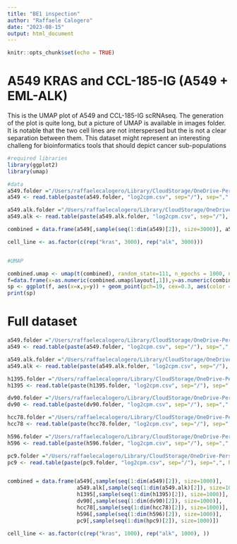 ```yaml
---
title: "BE1 inspection"
author: "Raffaele Calogero"
date: "2023-08-15"
output: html_document
---
```


```r
knitr::opts_chunk$set(echo = TRUE)
```

# A549 KRAS and CCL-185-IG (A549 + EML-ALK)
This is the UMAP plot of A549 and CCL-185-IG scRNAseq.
The generation of the plot is quite long, but a picture of UMAP is available in images folder.
It is notable that the two cell lines are not interspersed but the is not a clear separation between them. This dataset might represent an interesting challeng for bioinformatics tools that should depict cancer sub-populations


```r

#required libraries
library(ggplot2)
library(umap)

#data
a549.folder ="/Users/raffaelecalogero/Library/CloudStorage/OneDrive-Personal/Documents/SCO_ELIXIR-ITA-EU/elixir_benchmark_experiment/BE1/BE1_counts/A549/sample_filtered_feature_bc_matrix"
a549 <- read.table(paste(a549.folder, "log2cpm.csv", sep="/"), sep=",", header=T, row.names=1)

a549.alk.folder ="/Users/raffaelecalogero/Library/CloudStorage/OneDrive-Personal/Documents/SCO_ELIXIR-ITA-EU/elixir_benchmark_experiment/BE1/BE1_counts/CCL-185-IG/sample_filtered_feature_bc_matrix"
a549.alk <- read.table(paste(a549.alk.folder, "log2cpm.csv", sep="/"), sep=",", header=T, row.names=1)

combined = data.frame(a549[,sample(seq(1:dim(a549)[2]), size=3000)], a549.alk[,sample(seq(1:dim(a549.alk)[2]), size=3000)])

cell_line <- as.factor(c(rep("kras", 3000), rep("alk", 3000)))


#UMAP

combined.umap <- umap(t(combined), random_state=111, n_epochs = 1000, n_neighbors = 15, min_dist= 0.3)
f=data.frame(x=as.numeric(combined.umap$layout[,1]),y=as.numeric(combined.umap$layout[,2]))
sp <- ggplot(f, aes(x=x,y=y)) + geom_point(pch=19, cex=0.3, aes(color = cell_line))
print(sp)

```
# Full dataset

```r
a549.folder ="/Users/raffaelecalogero/Library/CloudStorage/OneDrive-Personal/Documents/SCO_ELIXIR-ITA-EU/elixir_benchmark_experiment/BE1/BE1_counts/A549/sample_filtered_feature_bc_matrix"
a549 <- read.table(paste(a549.folder, "log2cpm.csv", sep="/"), sep=",", header=T, row.names=1)

a549.alk.folder ="/Users/raffaelecalogero/Library/CloudStorage/OneDrive-Personal/Documents/SCO_ELIXIR-ITA-EU/elixir_benchmark_experiment/BE1/BE1_counts/CCL-185-IG/sample_filtered_feature_bc_matrix"
a549.alk <- read.table(paste(a549.alk.folder, "log2cpm.csv", sep="/"), sep=",", header=T, row.names=1)

h1395.folder ="/Users/raffaelecalogero/Library/CloudStorage/OneDrive-Personal/Documents/SCO_ELIXIR-ITA-EU/elixir_benchmark_experiment/BE1/BE1_counts/CRL5868_NCI-H1395/sample_filtered_feature_bc_matrix"
h1395 <- read.table(paste(h1395.folder, "log2cpm.csv", sep="/"), sep=",", header=T, row.names=1)

dv90.folder ="/Users/raffaelecalogero/Library/CloudStorage/OneDrive-Personal/Documents/SCO_ELIXIR-ITA-EU/elixir_benchmark_experiment/BE1/BE1_counts/DV90/sample_filtered_feature_bc_matrix"
dv90 <- read.table(paste(dv90.folder, "log2cpm.csv", sep="/"), sep=",", header=T, row.names=1)

hcc78.folder ="/Users/raffaelecalogero/Library/CloudStorage/OneDrive-Personal/Documents/SCO_ELIXIR-ITA-EU/elixir_benchmark_experiment/BE1/BE1_counts/HCC78/sample_filtered_feature_bc_matrix"
hcc78 <- read.table(paste(hcc78.folder, "log2cpm.csv", sep="/"), sep=",", header=T, row.names=1)

h596.folder ="/Users/raffaelecalogero/Library/CloudStorage/OneDrive-Personal/Documents/SCO_ELIXIR-ITA-EU/elixir_benchmark_experiment/BE1/BE1_counts/HTB178_NCI-H596/sample_filtered_feature_bc_matrix"
h596 <- read.table(paste(h596.folder, "log2cpm.csv", sep="/"), sep=",", header=T, row.names=1)

pc9.folder ="/Users/raffaelecalogero/Library/CloudStorage/OneDrive-Personal/Documents/SCO_ELIXIR-ITA-EU/elixir_benchmark_experiment/BE1/BE1_counts/PC9/sample_filtered_feature_bc_matrix"
pc9 <- read.table(paste(pc9.folder, "log2cpm.csv", sep="/"), sep=",", header=T, row.names=1)


combined = data.frame(a549[,sample(seq(1:dim(a549)[2]), size=1000)],
                      a549.alk[,sample(seq(1:dim(a549.alk)[2]), size=1000)], 
                      h1395[,sample(seq(1:dim(h1395)[2]), size=1000)],
                      dv90[,sample(seq(1:dim(dv90)[2]), size=1000)],
                      hcc78[,sample(seq(1:dim(hcc78)[2]), size=1000)],
                      h596[,sample(seq(1:dim(h596)[2]), size=1000)],
                      pc9[,sample(seq(1:dim(hpc9)[2]), size=1000)])

cell_line <- as.factor(c(rep("kras", 1000), rep("alk", 1000), ))

```






